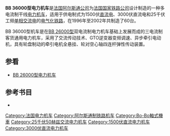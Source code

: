 {{Infobox Locomotive
| name = BB 36000
| image = 36021 rotonde villeneuve.jpg
| caption = BB 36021号机车
| type = [[电力机车|电力机车]]
| origin = {{FRA}}
| designer = 
| builder = [[阿尔斯通公司|阿尔斯通公司]]
| buildmodel = 
| ordernumber = 
| serialnumber = 
| roadnumber = 
| builddate = 1996年—2001年
| totalproduction  = BB 36000：30台<br />BB 36300：30台
| user = [[法國國家鐵路公司|法國國家鐵路公司]]
| railroad = 
| deliverydate = 
| firstrundate = 
| lastrundate = 
| retiredate = 
| scrapdate = 
| nicknames = 
| whytetype = 0-4-4-0
| aarwheels = B-B
| uicclass = [[Bo'Bo'|Bo'Bo']]
| gauge = 1,435毫米
| trucks = 
| bogies = 
| wheeldiameter = 
| axleload = 
| wheelbase = 
| minimumcurve = 
| length = 
| width = 
| height = 
| framesize = 
| weight = 
| sandcap = 
| electricsystem = AC 50Hz 25kV、<br />DC 1500V、DC 3000V
| collectionmethod = 
| transmission = 交—直—交流电
| tractionmotors = FXA 4559 × 4
| topspeed = 220公里/小时
| sustainedspeed = 
| poweroutput = 5,600千瓦
| tractiveeffort = 
| factorofadhesion = 
| locobrakes = 
| locobrakepower = 
| locobrakeforce = 
| trainbrakes = 
| safety = 
| notes =
}}
'''BB 36000型电力机车'''是[[法国|法国]][[阿尔斯通公司|阿尔斯通公司]]为[[法国国家铁路公司|法国国家铁路公司]]设计制造的一种多电流制干线[[电力机车|电力机车]]，适用于供电制式为1500伏[[直流电|直流电]]、3000伏直流电和25千伏工频[[单相交流电|单相交流电]]的[[电气化铁路|电气化铁路]]，在1996年至2002年共制造了60台。

BB 36000型机车是在[[BB_26000型电力机车|BB 26000型]]双电流制电力机车基础上发展而成的三电流制客货通用电力机车，采用了交流传动技术、GTO逆变器变频调速、异步牵引电动机，具有轮盘制动的牵引电机全悬挂、轮对空心轴四连杆弹性传动装置。

== 参看 ==
*[[BB_26000型电力机车|BB 26000型电力机车]]

== 参考书目 ==
* {{cite book |author=Denis Redoutey |title=''"Le matériel moteur de la SNCF"'' |year=2007 |publisher=La Vie du Rail |location=Auray |isbn=978-2-915034-65-3 }}


[[Category:法国电力机车|Category:法国电力机车]]
[[Category:阿尔斯通制铁路机车|Category:阿尔斯通制铁路机车]]
[[Category:Bo-Bo軸式機車|Category:Bo-Bo軸式機車]]
[[Category:25千伏50赫兹交流电力机车|Category:25千伏50赫兹交流电力机车]]
[[Category:1500伏直流电力机车|Category:1500伏直流电力机车]]
[[Category:3000伏直流电力机车|Category:3000伏直流电力机车]]